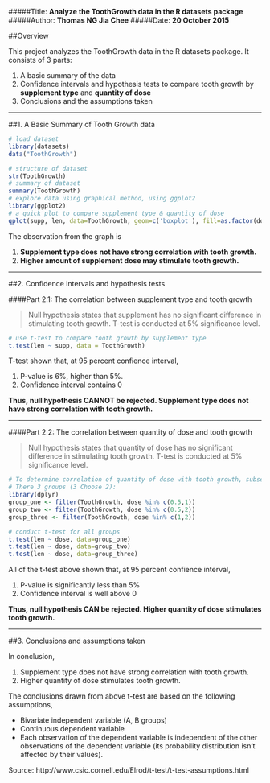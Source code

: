 #####Title: **Analyze the ToothGrowth data in the R datasets package**
#####Author: **Thomas NG Jia Chee**
#####Date: **20 October 2015**

##Overview

This project analyzes the ToothGrowth data in the R datasets package. It consists of 3 parts:

1. A basic summary of the data
2. Confidence intervals and hypothesis tests to compare tooth growth by **supplement type** and **quantity of dose**
3. Conclusions and the assumptions taken

---

##1. A Basic Summary of Tooth Growth data

```r
# load dataset
library(datasets)
data("ToothGrowth")

# structure of dataset
str(ToothGrowth)
# summary of dataset
summary(ToothGrowth)
# explore data using graphical method, using ggplot2
library(ggplot2)
# a quick plot to compare supplement type & quantity of dose
qplot(supp, len, data=ToothGrowth, geom=c('boxplot'), fill=as.factor(dose))
```

The observation from the graph is

1. **Supplement type does not have strong correlation with tooth growth.**
2. **Higher amount of supplement dose may stimulate tooth growth.**

---

##2. Confidence intervals and hypothesis tests

####Part 2.1: The correlation between supplement type and tooth growth

>Null hypothesis states that supplement has no significant difference in stimulating tooth growth. T-test is conducted at 5% significance level.
```r
# use t-test to compare tooth growth by supplement type
t.test(len ~ supp, data = ToothGrowth)
```

T-test shown that, at 95 percent confience interval,

1. P-value is 6%, higher than 5%.
2. Confidence interval contains 0

**Thus, null hypothesis CANNOT be rejected. Supplement type does not have strong correlation with tooth growth.**

---

####Part 2.2: The correlation between quantity of dose and tooth growth

>Null hypothesis states that quantity of dose has no significant difference in stimulating tooth growth. T-test is conducted at 5% significance level. 
```r
# To determine correlation of quantity of dose with tooth growth, subset groups based on dose levels, using package 'dplyr'
# There 3 groups (3 Choose 2):
library(dplyr)
group_one <- filter(ToothGrowth, dose %in% c(0.5,1))
group_two <- filter(ToothGrowth, dose %in% c(0.5,2))
group_three <- filter(ToothGrowth, dose %in% c(1,2))

# conduct t-test for all groups
t.test(len ~ dose, data=group_one)
t.test(len ~ dose, data=group_two)
t.test(len ~ dose, data=group_three)

```

All of the t-test above shown that, at 95 percent confience interval,

1. P-value is significantly less than 5%
2. Confidence interval is well above 0

**Thus, null hypothesis CAN be rejected. Higher quantity of dose stimulates tooth growth.**

---

##3. Conclusions and assumptions taken

In conclusion,

1. Supplement type does not have strong correlation with tooth growth.
2. Higher quantity of dose stimulates tooth growth.

The conclusions drawn from above t-test are based on the following assumptions,

* Bivariate independent variable (A, B groups)
* Continuous dependent variable
* Each observation of the dependent variable is independent of the other observations of the dependent variable (its probability distribution isn't affected by their values).

Source: http://www.csic.cornell.edu/Elrod/t-test/t-test-assumptions.html